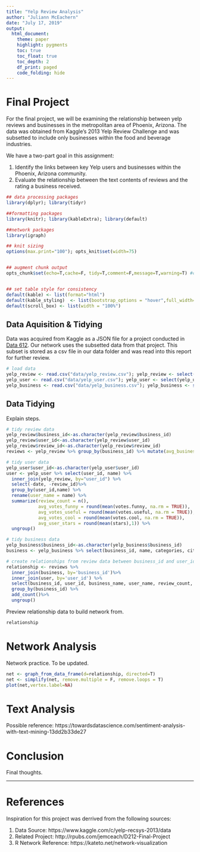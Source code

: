 ```yaml
---
title: "Yelp Review Analysis"
author: "Juliann McEachern"
date: "July 17, 2019"
output: 
  html_document:
    theme: paper
    highlight: pygments
    toc: true
    toc_float: true
    toc_depth: 2
    df_print: paged
    code_folding: hide
---
```



# Final Project 

For the final project, we will be examining the relationship between yelp reviews and businesses in the metropolitan area of Phoenix, Arizona. The data was obtained from Kaggle's 2013 Yelp Review Challenge and was subsetted to include only businesses within the food and beverage industries.

We have a two-part goal in this assignment:

1.  Identify the links between key Yelp users and businesses within the Phoenix, Arizona community.  
2.  Evaluate the relationship between the text contents of reviews and the rating a business received. 

```r
## data processing packages
library(dplyr); library(tidyr)

##formatting packages
library(knitr); library(kableExtra); library(default)

##network packages
library(igraph)

## knit sizing
options(max.print="100"); opts_knit$set(width=75) 


## augment chunk output
opts_chunk$set(echo=T,cache=F, tidy=T,comment=F,message=T,warning=T) #change message/warning to F upon completion


## set table style for consistency
default(kable) <- list(format="html")
default(kable_styling)  <- list(bootstrap_options = "hover",full_width=T, font_size=10)
default(scroll_box) <- list(width = "100%")
```

## Data Aquisition & Tidying

Data was acquired from Kaggle as a JSON file for a project conducted in [Data 612](http://rpubs.com/jemceach/D212-Final-Project). Our network uses the subsetted data from that project. This subset is stored as a csv file in our data folder and was read into this report for further review.  

```r
# load data
yelp_review <- read.csv("data/yelp_review.csv"); yelp_review <- select(yelp_review,-X)
yelp_user <- read.csv("data/yelp_user.csv"); yelp_user <- select(yelp_user,-X)
yelp_business <- read.csv("data/yelp_business.csv"); yelp_business <- select(yelp_business,-X)
```

## Data Tidying

Explain steps. 

```r
# tidy review data
yelp_review$business_id<-as.character(yelp_review$business_id)
yelp_review$user_id<-as.character(yelp_review$user_id)
yelp_review$review_id<-as.character(yelp_review$review_id)
reviews <- yelp_review %>% group_by(business_id) %>% mutate(avg_business_stars = round(mean(stars))) 

# tidy user data
yelp_user$user_id<-as.character(yelp_user$user_id)
user <- yelp_user %>% select(user_id, name) %>% 
  inner_join(yelp_review, by="user_id") %>% 
  select(-date, -review_id)%>%
  group_by(user_id,name) %>% 
  rename(user_name = name) %>%
  summarize(review_count = n(), 
            avg_votes_funny = round(mean(votes.funny, na.rm = TRUE)), 
            avg_votes_useful = round(mean(votes.useful, na.rm = TRUE)), 
            avg_votes_cool = round(mean(votes.cool, na.rm = TRUE)), 
            avg_user_stars = round(mean(stars),1)) %>%
  ungroup()

# tidy business data
yelp_business$business_id<-as.character(yelp_business$business_id)
business <- yelp_business %>% select(business_id, name, categories, city, state, latitude, longitude) %>% rename(business_name = name)

# create relationships from review data between business_id and user_id
relationship <- reviews %>% 
  inner_join(business, by='business_id')%>%
  inner_join(user, by='user_id') %>%
  select(business_id, user_id, business_name, user_name, review_count, avg_business_stars) %>% 
  group_by(business_id) %>% 
  add_count()%>%
  ungroup()
```

Preview relationship data to build network from. 

```r
relationship
```


# Network Analysis

Network practice. To be updated.  

```r
net <- graph_from_data_frame(d=relationship, directed=T) 
net <- simplify(net, remove.multiple = F, remove.loops = T) 
plot(net,vertex.label=NA)
```

# Text Analysis

Possible reference: https://towardsdatascience.com/sentiment-analysis-with-text-mining-13dd2b33de27

# Conclusion

Final thoughts. 

----------

# References

Inspiration for this project was derrived from the following sources: 

1.  Data Source: https://www.kaggle.com/c/yelp-recsys-2013/data
2.  Related Project: http://rpubs.com/jemceach/D212-Final-Project
3.  R Network Reference: https://kateto.net/network-visualization


